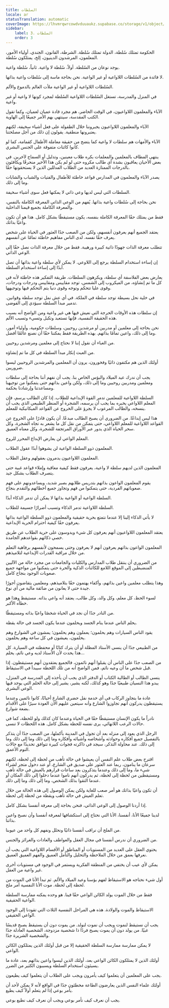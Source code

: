 ```yaml
---
title: السلطات
locale: ar
statusTranslation: automatic
coverImage: https://lhvmrqwrcowdvduuaukz.supabase.co/storage/v1/object/public/strapi-uploads/small_cover-educacion-fundamental.webp-2d51a7828a2b1309555be27f7e2a61a0.webp
sidebar:
    label: 3. السلطات
    order: 3
---
```

الحكومة تمتلك سُلطة، الدولة تمتلك سُلطة. الشرطة، القانون، الجندي، أولياء الأمور، المعلمون، المرشدون الدينيون، إلخ، يمتلكون سُلطة.

يوجد نوعان من السُلطة. أولاً، سُلطة لا واعية. ثانياً، سُلطة واعية.

لا فائدة من السُلطات اللاواعية أو غير الواعية. نحن بحاجة ماسة إلى سُلطات واعية بذاتها.

السُلطات اللاواعية أو غير الواعية ملأت العالم بالدموع والألم.

في المنزل والمدرسة، تستغل السُلطات اللاواعية السُلطة لمجرد كونها لا واعية أو غير واعية.

الآباء والمعلمون اللاواعيون، في الوقت الحاضر، هم مجرد قادة عميان لعميان، وكما تقول الكتب المقدسة، سينتهي بهم الأمر جميعًا إلى الهاوية.

الآباء والمعلمون اللاواعيون يجبروننا خلال الطفولة على فعل أشياء سخيفة، لكنهم يعتبرونها منطقية. يقولون إن ذلك من أجل مصلحتنا.

الآباء والأمهات هم سلطات لا واعية كما يتضح من حقيقة معاملة الأطفال كقمامة، كما لو كانوا كائنات متفوقة على الجنس البشري.

ينتهي المطاف بالمعلمين والمعلمات بكره طلاب معينين، وتدليل أو السماح لآخرين. في بعض الأحيان يعاقبون بشدة أي طالب مكروه حتى لو لم يكن هذا الأخير منحرفًا ويكافئون بالدرجات الممتازة العديد من الطلاب المدللين الذين لا يستحقونها حقًا.

يصدر الآباء والمعلمون في المدارس قواعد خاطئة للأطفال والفتيات والشباب والشابات وما إلى ذلك.

السلطات التي ليس لديها وعي ذاتي لا يمكنها فعل سوى أشياء سخيفة.

نحن بحاجة إلى سُلطات واعية بذاتها. يُفهم من الوعي الذاتي المعرفة الكاملة بالنفس، والمعرفة الكاملة بجميع قيمنا الداخلية.

فقط من يمتلك حقًا المعرفة الكاملة بنفسه، يكون مستيقظًا بشكل كامل. هذا هو أن تكون واعيًا بذاتك.

يعتقد الجميع أنهم يعرفون أنفسهم، ولكن من الصعب جدًا العثور في الحياة على شخص يعرف حقًا نفسه. لدى الناس مفاهيم خاطئة تمامًا عن أنفسهم.

تتطلب معرفة الذات جهودًا ذاتية كبيرة ورهيبة. فقط من خلال معرفة الذات نصل حقًا إلى الوعي الذاتي.

إن إساءة استخدام السلطة يرجع إلى اللاوعي. لا يمكن لأي سلطة واعية بذاتها أن تصل أبدًا إلى إساءة استخدام السلطة.

يعارض بعض الفلاسفة أي سلطة، ويكرهون السلطات. طريقة التفكير هذه خاطئة لأنه في كل ما تم إنشاؤه، من الميكروب إلى الشمس، توجد مقاييس ومقاييس ودرجات ودرجات، وقوى عليا تتحكم وتوجه وقوى دنيا يتم التحكم فيها وتوجيهها.

في خلية نحل بسيطة توجد سلطة في الملكة. في أي عش نمل توجد سلطة وقوانين. تدمير مبدأ السلطة سيؤدي إلى الفوضى.

إن سلطات هذه الأوقات الحرجة التي نعيش فيها هي غير واعية ومن الواضح أنه بسبب هذه الحقيقة النفسية، فإنها تستعبد وتكبل وتسيء وتسبب الألم.

نحن بحاجة إلى معلمين أو مدربين أو مرشدين روحيين، وسلطات حكومية، وأولياء أمور، وما إلى ذلك، واعين تمامًا بذاتهم. بهذه الطريقة فقط يمكننا حقًا أن نصنع عالمًا أفضل.

من الغباء أن نقول إننا لا نحتاج إلى معلمين ومرشدين روحيين.

من العبث إنكار مبدأ السلطة في كل ما تم إنشاؤه.

أولئك الذين هم مكتفون ذاتيًا وفخورون، يرون أن المعلمين والمرشدين الروحيين ليسوا ضروريين.

يجب أن ندرك عيد الميلاد والبؤس الخاص بنا. يجب أن نفهم أننا بحاجة إلى سلطات ومعلمين ومدربين روحيين وما إلى ذلك، ولكن واعين بذاتهم حتى يتمكنوا من توجيهنا ومساعدتنا وإرشادنا بحكمة.

السلطة اللاواعية للمعلمين تدمر القوة الإبداعية للطلاب. إذا كان الطالب يرسم، فإن المعلم اللاواعي يخبره بما يجب أن يرسمه، الشجرة أو المنظر الطبيعي الذي يجب أن ينسخه، والطالب المرعوب لا يجرؤ على الخروج عن القواعد الميكانيكية للمعلم.

هذا ليس إبداعًا. من الضروري أن يصبح الطالب مبدعًا. أن يكون قادرًا على الخروج عن القواعد اللاواعية للمعلم اللاواعي، حتى يتمكن من نقل كل ما يشعر به تجاه الشجرة، وكل سحر الحياة الذي يدور عبر الأوراق المرتجفة للشجرة، وكل معناه العميق.

المعلم الواعي لن يعارض الإبداع المحرر للروح.

المعلمون ذوو السلطة الواعية لن يشوهوا أبدًا عقول الطلاب.

المعلمون اللاواعيون يدمرون بعقولهم وعقل الطلاب.

المعلمون الذين لديهم سلطة لا واعية، يعرفون فقط كيفية معاقبة وإملاء قواعد غبية حتى يتصرف الطلاب بشكل جيد.

يقوم المعلمون الواعون بذاتهم بتدريس طلابهم بصبر شديد، ويساعدونهم على فهم صعوباتهم الفردية، حتى يتمكنوا من فهم وتجاوز جميع أخطائهم والتقدم بنجاح.

السلطة الواعية أو الواعية بذاتها لا يمكن أن تدمر الذكاء أبدًا.

السلطة اللاواعية تدمر الذكاء وتسبب أضرارًا جسيمة للطلاب.

لا يأتي الذكاء إلينا إلا عندما نتمتع بحرية حقيقية والمعلمون ذوو السلطة الواعية بذاتها يعرفون حقًا كيفية احترام الحرية الإبداعية.

يعتقد المعلمون اللاواعيون أنهم يعرفون كل شيء ويدوسون على حرية الطلاب عن طريق خصي ذكائهم بقواعدهم الجامدة.

المعلمون الواعون بذاتهم يعرفون أنهم لا يعرفون وحتى يسمحون لأنفسهم برفاهية التعلم من خلال مراقبة القدرات الإبداعية لتلاميذهم.

من الضروري أن ينتقل طلاب المدارس والكليات والجامعات من مجرد حالة من الآليين المنضبطين إلى الموقع اللامع للكائنات الذكية والحرة حتى يتمكنوا من مواجهة جميع صعوبات الوجود بنجاح كامل.

وهذا يتطلب معلمين واعين بذاتهم، وأكفاء يهتمون حقًا بتلاميذهم، ومعلمين يتقاضون أجورًا جيدة حتى لا يعانون من ضائقة مالية من أي نوع.

لسوء الحظ، كل معلم، وكل والد، وكل طالب، يعتقد أنه واعي بذاته. مستيقظ وهذا هو خطأه الأكبر.

من النادر جدًا أن نجد في الحياة شخصًا واعيًا بذاته ومستيقظًا.

يحلم الناس عندما ينام الجسد ويحلمون عندما يكون الجسد في حالة يقظة.

يقود الناس السيارات وهم يحلمون؛ يعملون وهم يحلمون؛ يمشون في الشوارع وهم يحلمون، يعيشون في كل ساعة وهم يحلمون.

من الطبيعي جدًا أن ينسى الأستاذ المظلة أو أن يترك كتابًا أو محفظته في السيارة. كل هذا يحدث لأن الأستاذ لديه وعي نائم، يحلم...

من الصعب جدًا على الناس أن يقبلوا أنهم نائمون، فالجميع يعتقدون أنهم مستيقظون. إذا قبل شخص ما أن وعيه نائم، فمن الواضح أنه من تلك اللحظة سيبدأ في الاستيقاظ.

ينسى الطالب أو الطالبة الكتاب أو الدفتر الذي يجب أن يأخذه إلى المدرسة في المنزل، يبدو هذا النسيان طبيعيًا جدًا وهو كذلك، لكنه يشير، يشير إلى حالة الحلم التي يوجد فيها الوعي البشري.

عادة ما يتجاوز الركاب في أي خدمة نقل حضري الشارع أحيانًا، كانوا نائمين وعندما يستيقظون يدركون أنهم تجاوزوا الشارع وأنه سيتعين عليهم الآن العودة سيرًا على الأقدام بضعة شوارع.

نادراً ما يكون الإنسان مستيقظًا حقًا في الحياة وعندما كان كذلك ولو للحظة، كما في حالات الرعب اللانهائي، يرى نفسه للحظة بشكل كامل. هذه اللحظات لا تنسى.

الرجل الذي يعود إلى منزله بعد أن تجول في المدينة بأكملها، من الصعب جدًا أن يتذكر بالتفصيل جميع أفكاره وحوادثه وأشخاصه وأشيائه وأفكاره وما إلى ذلك وما إلى ذلك وما إلى ذلك. عند محاولة التذكر، سيجد في ذاكرته فجوات كبيرة تتوافق تحديدًا مع حالات النوم الأعمق.

اقترح بعض طلاب علم النفس أن يعيشوا في حالة تأهب من لحظة إلى لحظة، لكنهم سرعان ما ينامون، ربما عند العثور على صديق في الشارع، أو عند دخول متجر لشراء شيء ما، وما إلى ذلك وعندما يتذكرون بعد ساعات قرارهم بالعيش في حالة تأهب ومستيقظين من لحظة إلى لحظة، ثم يدركون أنهم ناموا عندما دخلوا إلى ذلك المكان أو عندما التقوا بذلك الشخص، وما إلى ذلك وما إلى ذلك.

أن تكون واعيًا بذاتك هو أمر صعب للغاية ولكن يمكن الوصول إلى هذه الحالة من خلال تعلم العيش في حالة تأهب ويقظة من لحظة إلى لحظة.

إذا أردنا الوصول إلى الوعي الذاتي، فنحن بحاجة إلى معرفة أنفسنا بشكل كامل.

لدينا جميعًا الأنا، أنفسنا، الأنا التي نحتاج إلى استكشافها لمعرفة أنفسنا وأن نصبح واعين بذاتنا.

من الملح أن نراقب أنفسنا ذاتيًا ونحلل ونفهم كل واحد من عيوبنا.

من الضروري أن ندرس أنفسنا في مجال العقل والعواطف والعادات والغرائز والجنس.

يحتوي العقل على العديد من المستويات أو المناطق أو الأقسام اللاواعية التي يجب أن نعرفها بعمق من خلال الملاحظة والتحليل والتأمل العميق والفهم العميق العميق.

يمكن لأي عيب أن يختفي من المنطقة الفكرية ويستمر في الوجود في مستويات أخرى غير واعية من العقل.

أول شيء نحتاجه هو الاستيقاظ لفهم بؤسنا وعيد الميلاد والألم. ثم تبدأ الأنا في الموت من لحظة إلى لحظة. موت الأنا النفسية أمر ملح.

فقط من خلال الموت يولد الكائن الواعي حقًا فينا. هو وحده يمكنه ممارسة السلطة الواعية الحقيقية.

الاستيقاظ والموت والولادة. هذه هي المراحل النفسية الثلاث التي تقودنا إلى الوجود الواعي الحقيقي.

يجب أن نستيقظ لنموت ويجب أن نموت لنولد. من يموت دون أن يستيقظ يصبح قديسًا غبيًا. من يولد دون أن يموت يصبح فردًا ذا شخصية مزدوجة، الشخصية العادلة جدًا والشخصية الشريرة جدًا.

لا يمكن ممارسة ممارسة السلطة الحقيقية إلا من قبل أولئك الذين يمتلكون الكائن الواعي.

أولئك الذين لا يمتلكون الكائن الواعي بعد، أولئك الذين ليسوا واعين بذاتهم بعد، عادة ما يسيئون استخدام السلطة ويسببون الكثير من الضرر.

يجب على المعلمين أن يتعلموا كيف يأمرون ويجب على الطلاب أن يتعلموا كيف يطيعون.

أولئك علماء النفس الذين يعارضون الطاعة مخطئون جدًا في الواقع لأنه لا يمكن لأحد أن يأمر بوعي إذا لم يتعلم أولاً كيف يطيع.

يجب أن نعرف كيف نأمر بوعي ويجب أن نعرف كيف نطيع بوعي.
